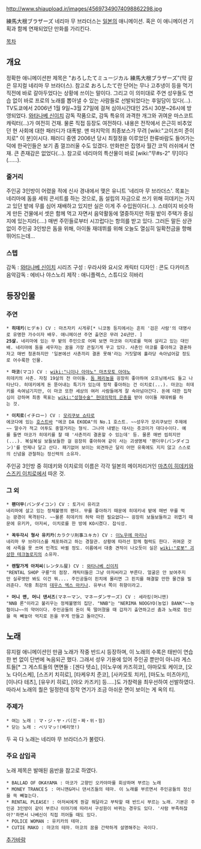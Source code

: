 http://www.shiaupload.ir/images/45697349074098862298.jpg

練馬大根ブラザーズ
네리마 무 브라더스는 [[일본]]의 애니메이션. 혹은 이 애니메이션 기획과 함께 연재되었단 만화를 가리킨다. 

[[목차]]
== 개요 ==
정확한 애니메이션판 제목은 "おろしたてミュージカル 練馬大根ブラザーズ"(막 갈은 뮤지컬 네리마 무 브라더스). 참고로 おろしたて란 단어는 무나 고추냉이 등을 먹기 직전에 바로 갈아두었다는 상황에 쓰이는 말이다. 그리고 이 의미대로 주연 성우들도 연습 없이 바로 프로의 노래를 뽑아낼 수 있는 사람들로 선발되었다는 후일담이 있다(...). 
TV도쿄에서 2006년 1월 9일~3월 27일에 걸쳐 심야시간대인 25시 30분~26시에 방영되었다. 
[[와타나베 신이치]] 감독 작품으로, 감독 특유의 과격한 개그와 귀여운 마스코트 캐릭터(...)가 여전히 건재. 물론 직접 등장도 여전하다. 
내용은 전작에서 은근히 비추었던 현 사회에 대한 패러디가 대폭발. 맨 마지막의 최종보스가 무려 [wiki:"고이즈미 준이치로" 이 분]이시다. 패러디 중엔 2006년 당시 최절정을 이루었던 한류바람도 들어가는 덕에 한국인들은 보기 좀 껄끄러울 수도 있겠다. 
만화판은 집영사 월간 코믹 러쉬에서 연재. 큰 존재감은 없었다(...). 
참고로 네리마의 특산물이 바로 [wiki:"무#s-2" 무]이다(......). 

=== 줄거리 ===
주인공 3인방이 어렸을 적에 신사 경내에서 맺은 유니트 '네리마 무 브라더스'. 목표는 네리마에 돔을 세워 콘서트를 하는 것으로, 돔 설립의 자금으로 쓰기 위해 히데키는 가지고 있던 밭에 무를 심어 재배하고 있지만 실은 이게 주 수입원이다(...). 스테이지 비슷하게 만든 건물에서 셋은 함께 먹고 자면서 음악활동에 열중하지만 하필 밭이 주택가 중심지에 있는지라(....) 매번 주민들로부터 시끄럽다는 항의를 받고 있다. 그러든 말든 상관없이 주인공 3인방은 돔을 위해, 아이돌 재데뷔를 위해 오늘도 열심히 일확천금을 향해 뛰어드는데...

=== 스텝 ===
감독 : [[와타나베 신이치]]
시리즈 구성 : 우라사와 요시오
캐릭터 디자인 : 콘도 다카미츠
음악감독 : 에비나 야스노리
제작 : 애니플렉스, 스튜디오 히바리

== 등장인물 ==
=== 주연 ===
 * '''히데키'''(ヒデキ) CV : 마츠자키 시게루[* 니코동 등지에서는 흔히 '검은 사람'의 대명사로 유명한 가수이자 배우. 애니메이션 주연 출연은 무려 24년만. ]
 '''25살.''' 네리마에 있는 무 밭의 주인으로 어찌 보면 마코와 이치로를 먹여 살리고 있는 대인배. 네리마에 돔을 세우자는 꿈을 가장 끈질기게 꾸고 있다. 사촌인 마코를 좋아하고 결혼하자고 매번 청혼하지만 '일본에선 사촌끼리 결혼 못해'라는 거짓말에 홀라당 속아넘어갈 정도로 어수룩한 인물. 

 * '''마코'''(マコ) CV : [[wiki:"니이나 아야노" 마츠모토 아야노]]
 히데키의 사촌. 자칭 19살의 전 아이돌. [[돔 페리뇽]]을 굉장히 좋아하여 오프닝에서도 들고 나타난다. 히데키에게 돈 뜯어내는 특기가 있는데 정작 좋아하는 건 이치로(...). 마코는 히데키를 속여넘기지만, 이 마코 또한 세상의 여러 사람들에게 잘 속아넘아간다. 돈에 대한 집착심이 강하며 최종 목표는 [[wiki:"성형수술" 현대의학의 은총]]을 받아 아이돌 재데뷔를 하는 것. 

 * '''이치로'''(イチロー) CV : [[모리쿠보 쇼타로]]
 에코다에 있는 [[호스트바]] "에코 DA EKODA"의 No.1 호스트. ~~성우가 모리쿠보인 주제에~~ 말수가 적고 어투도 중얼거리는 형식. 그나마 내뱉는 대사는 츳코미가 대다수이다. 예를 들면 마코가 히데키를 찰 때 '사촌끼리 결혼할 수 있는데' 등. 물론 매번 씹히지만(...). 복실복실 보들보들한 걸 굉장히 좋아하여 같이 사는 괴생명체 '팬더무(パンダイコン)'를 언제나 달고 산다. 패기없어 보이는 외견하곤 달리 어떤 유혹에도 지지 않고 스스로의 신념을 관철하는 정신력의 소유자. 

주인공 3인방 중 히데키와 이치로의 이름은 각각 일본의 메이저리거인 [[마츠이 히데키]]와 [[스즈키 이치로]]에서 따온 것. 
=== 그 외 ===
 * '''팬더무'''(パンダイコン) CV : 토가시 유리코
 네리마에 살고 있는 정체불명의 팬더. 무를 좋아하기 때문에 히데키네 밭에 매번 무를 먹는 광경이 목격된다. ~~물론 히데키의 허락 따윈 필요없다~~ 굉장히 보들보들하고 귀엽기 때문에 유키카, 아저씨, 이치로를 한 방에 KO시켰다. 잡식성. 

 * '''꼭두각시 형사 유키카'''(カラクリ刑事ユキカ) CV : [[이노우에 마리나]]
 네리마 무 브라더스를 체포하려고 하는 경찰관. 상황에 따라선 함께 협력도 한다. 귀여운 것에 사족을 못 쓰며 인격도 바뀔 정도. 이름에서 대충 견적이 나오듯이 실은 [[wiki:"로봇" 괴상한 테크놀로지]]의 소유자. 

 * '''렌탈가게 아저씨'''(レンタル屋) CV : [[와타나베 신이치]]
 "RENTAL SHOP 구룡"의 점장. 캐릭터들은 그냥 아저씨라고 부른다. 얼굴은 안 보여주지만 실루엣만 봐도 이건 뭐.... 주인공들이 핀치에 몰리면 그 핀치를 해결할 만한 물건을 빌려준다. 작중 최강의 [[데우스 엑스 마키나]]. 유부녀 쪽이 취향이라고. 

 * '''머니 맨, 머니 댄서즈'''(マネーマン、マネーダンサーズ) CV : 세라킹(머니맨)
 "NNB 론"이라고 불리우는 정체불명의 집단. "NNB"는 "NERIMA NOOGYO(농업) BANK"~~농협이냐~~의 약어이다. 주인공들의 돈이 뚝 떨어졌을 때 갑자기 출연하고선 춤과 노래로 정신을 쏙 빼놓아 억지로 돈을 꾸게 만들고 돌아간다. 

== 노래 ==
뮤지컬 애니메이션인 만큼 노래가 작중 반드시 등장하며, 이 노래의 수록은 태반이 연습 한 번 없이 단번에 녹음되곤 했다. 그래서 성우 기용에 있어 주인공 뿐만이 아니라 게스트들[* 그 게스트들의 면면들 : [겐다 텟쇼], [이노우에 카즈히코], 야마모토 케이코, [오노 다이스케], [스즈키 치히로], [타케우치 준코], [사카모토 치카], [마도노 미츠아키], [이나다 테츠], [유우키 히로], [야오 카즈키] 등.....]도 가창력을 최우선하여 선발하였다. 따라서 노래의 퀄은 일정한데 정작 연기가 조금 아쉬운 면이 보이는 게 옥의 티. 
=== 주제가 ===
 * 여는 노래 : マ・ジ・ヤ・バ(진・짜・위・험)
 * 닫는 노래 : ベリマッ!(베리멋!)
두 곡 다 노래는 네리마 무 브라더스가 불렀다. 
=== 주요 삽입곡 ===
노래 제목은 발매된 음반을 참고로 하였다. 

 * BALLAD OF OKAYAMA : 마코가 고향인 오카야마를 회상하며 부르는 노래
 * MONEY TRANCE＄ : 머니맨&머니 댄서즈들의 테마. 이 노래를 부르면서 주인공들의 정신을 쏙 빼놓는다. 
 * RENTAL PLEASE! : 아저씨에게 뭔갈 꿔달라고 부탁할 때 반드시 부르는 노래. 기본은 주인공 3인방이 같이 부르나 이야기에 따라서 구성원이 바뀌는 경우도 있다. '사람 부족하잖아?'하면서 나베신이 직접 끼어들 때도 있다. 
 * POLICE WOMAN : 유키카의 테마. 
 * CUTIE MAKO : 마코의 테마. 마코의 꿈을 간략하게 설명해주는 곡이다. 

[[추가바람]]
